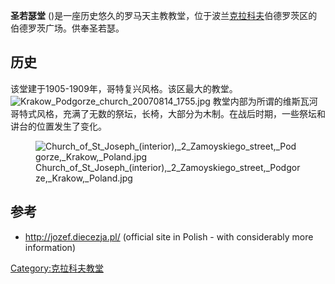 '''圣若瑟堂''' ({{lang-pl|Kościół św. Józefa}})是一座历史悠久的罗马天主教教堂，位于波兰[[克拉科夫|克拉科夫]]伯德罗茨区的伯德罗茨广场。供奉圣若瑟。

==历史==
该堂建于1905-1909年，哥特复兴风格。该区最大的教堂。
[[File:Krakow_Podgorze_church_20070814_1755.jpg|thumb]]
教堂内部为所谓的维斯瓦河哥特式风格，充满了无数的祭坛，长椅，大部分为木制。在战后时期，一些祭坛和讲台的位置发生了变化。

[[File:Church_of_St_Joseph_(interior),_2_Zamoyskiego_street,_Podgorze,_Krakow,_Poland.jpg|thumb]]

==参考==
* http://jozef.diecezja.pl/{{Wayback|url=http://jozef.diecezja.pl/ |date=20140110054325 }} (official site in Polish - with considerably more information)

{{coord|50|02|36|N|19|56|59.7|E|region:PL_type:landmark_source:dewiki|display=title}}
[[Category:克拉科夫教堂|Category:克拉科夫教堂]]